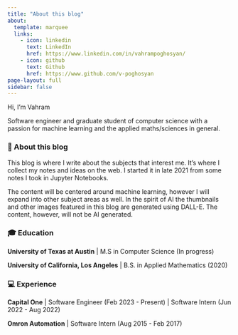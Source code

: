 ```yaml
---
title: "About this blog"
about:
  template: marquee
  links:
    - icon: linkedin
      text: LinkedIn
      href: https://www.linkedin.com/in/vahrampoghosyan/
    - icon: github
      text: Github
      href: https://www.github.com/v-poghosyan
page-layout: full
sidebar: false
---
```


Hi, I'm Vahram 

Software engineer and graduate student of computer science with a passion for machine learning and the applied maths/sciences in general.

### 📙 About this blog

This blog is where I write about the subjects that interest me. It's where I collect my notes and ideas on the web. I started it in late 2021 from some notes I took in Jupyter Notebooks. 

The content will be centered around machine learning, however I will expand into other subject areas as well. In the spirit of AI the thumbnails and other images featured in this blog are generated using DALL-E. The content, however, will not be AI generated.

### 🎓 Education

**University of Texas at Austin** | M.S in Computer Science (In progress)

**University of California, Los Angeles** | B.S. in Applied Mathematics (2020)

### 💻 Experience

**Capital One** | Software Engineer  (Feb 2023 - Present) | Software Intern (Jun 2022 - Aug 2022)

**Omron Automation** | Software Intern (Aug 2015 - Feb 2017)













